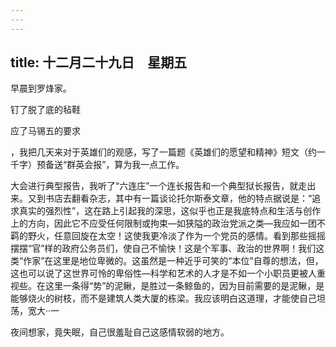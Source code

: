 ```yaml
---
---
---
```

title: 十二月二十九日　星期五
---




早晨到罗烽家。

钉了脱了底的毡鞋

应了马锡五的要求

，我把几天来对于英雄们的观感，写了一篇题《英雄们的愿望和精神》短文（约一千字）预备送“群英会报”，算为我一点工作。

大会进行典型报告，我听了“六连庄”一个连长报告和一个典型狱长报告，就走出来。又到书店去翻看杂志，其中有一篇谈论托尔斯泰文章，他的特点据说是：“追求真实的强烈性”，这在路上引起我的深思，这似乎也正是我底特点和生活与创作上的方向，因此它不应受任何限制或拘束―如狭隘的政治党派之类―我应如一团不羁的野火，任意回旋在太空！这使我更冷淡了作为一个党员的感情。看到那些摇摇摆摆“官”样的政府公务员们，使自己不愉快！这是个军事、政治的世界啊！我们这类“作家”在这里是地位卑微的。这虽然是一种近乎可笑的“本位”自尊的想法，但，这也可以说了这世界可怜的卑俗性―科学和艺术的人才是不如一个小职员更被人重视些。在这里一条得“势”的泥鳅，是胜过一条鲸鱼的，因为目前需要的是泥鳅，是能够烧火的树枝，而不是建筑人类大厦的栋梁。我应该明白这道理，才能使自己坦荡，宽大··一

夜间想家，竟失眠，自己很羞耻自己这感情软弱的地方。